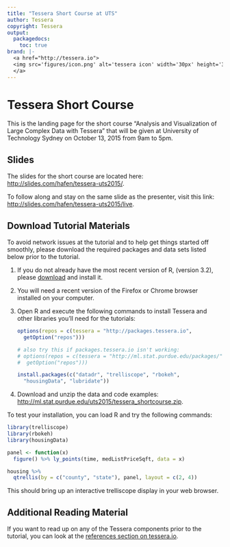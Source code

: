 ```yaml
---
title: "Tessera Short Course at UTS"
author: Tessera
copyright: Tessera
output:
  packagedocs:
    toc: true
brand: |-
  <a href="http://tessera.io">
  <img src='figures/icon.png' alt='tessera icon' width='30px' height='30px' style='margin-top: -3px;'>
  </a>
---
```


# Tessera Short Course #

This is the landing page for the short course "Analysis and Visualization of Large Complex Data with Tessera" that will be given at University of Technology Sydney on October 13, 2015 from 9am to 5pm.

## Slides ##

The slides for the short course are located here: [http://slides.com/hafen/tessera-uts2015/](http://slides.com/hafen/tessera-uts2015/).

To follow along and stay on the same slide as the presenter, visit this link: [http://slides.com/hafen/tessera-uts2015/live](http://slides.com/hafen/tessera-uts2015/live).

## Download Tutorial Materials ##

To avoid network issues at the tutorial and to help get things started off smoothly, please download the required packages and data sets listed below prior to the tutorial.

1. If you do not already have the most recent version of R, (version 3.2), please [download](http://cran.r-project.org) and install it.

2. You will need a recent version of the Firefox or Chrome browser installed on your computer.

3. Open R and execute the following commands to install Tessera and other libraries you'll need for the tutorials:

    ```r
    options(repos = c(tessera = "http://packages.tessera.io",
      getOption("repos")))

    # also try this if packages.tessera.io isn't working:
    # options(repos = c(tessera = "http://ml.stat.purdue.edu/packages/",
    #  getOption("repos")))

    install.packages(c("datadr", "trelliscope", "rbokeh",
      "housingData", "lubridate"))
    ```

4. Download and unzip the data and code examples: [http://ml.stat.purdue.edu/uts2015/tessera_shortcourse.zip](http://ml.stat.purdue.edu/uts2015/tessera_shortcourse.zip).

To test your installation, you can load R and try the following commands:

```r
library(trelliscope)
library(rbokeh)
library(housingData)

panel <- function(x)
  figure() %>% ly_points(time, medListPriceSqft, data = x)

housing %>%
  qtrellis(by = c("county", "state"), panel, layout = c(2, 4))
```

This should bring up an interactive trelliscope display in your web browser.

## Additional Reading Material ##

If you want to read up on any of the Tessera components prior to the tutorial, you can look at the [references section on tessera.io](http://tessera.io/#references).


